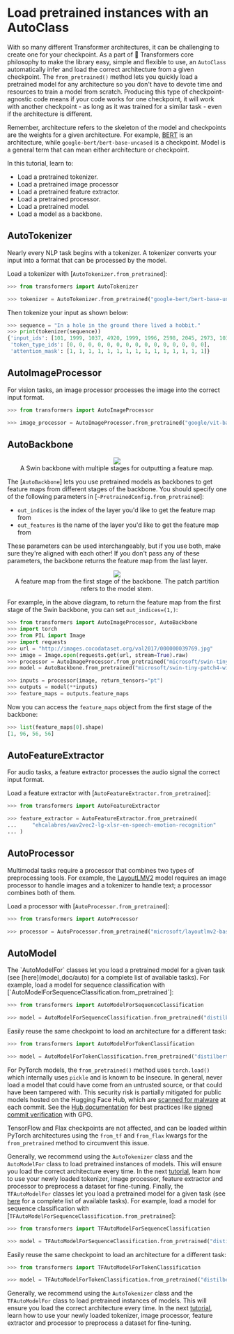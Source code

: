 <!--Copyright 2022 The HuggingFace Team. All rights reserved.

Licensed under the Apache License, Version 2.0 (the "License"); you may not use this file except in compliance with
the License. You may obtain a copy of the License at

http://www.apache.org/licenses/LICENSE-2.0

Unless required by applicable law or agreed to in writing, software distributed under the License is distributed on
an "AS IS" BASIS, WITHOUT WARRANTIES OR CONDITIONS OF ANY KIND, either express or implied. See the License for the
specific language governing permissions and limitations under the License.
-->

# Load pretrained instances with an AutoClass

With so many different Transformer architectures, it can be challenging to create one for your checkpoint. As a part of 🤗 Transformers core philosophy to make the library easy, simple and flexible to use, an `AutoClass` automatically infer and load the correct architecture from a given checkpoint. The `from_pretrained()` method lets you quickly load a pretrained model for any architecture so you don't have to devote time and resources to train a model from scratch. Producing this type of checkpoint-agnostic code means if your code works for one checkpoint, it will work with another checkpoint - as long as it was trained for a similar task - even if the architecture is different.

<Tip>

Remember, architecture refers to the skeleton of the model and checkpoints are the weights for a given architecture. For example, [BERT](https://huggingface.co/google-bert/bert-base-uncased) is an architecture, while `google-bert/bert-base-uncased` is a checkpoint. Model is a general term that can mean either architecture or checkpoint.

</Tip>

In this tutorial, learn to:

* Load a pretrained tokenizer.
* Load a pretrained image processor
* Load a pretrained feature extractor.
* Load a pretrained processor.
* Load a pretrained model.
* Load a model as a backbone.

## AutoTokenizer

Nearly every NLP task begins with a tokenizer. A tokenizer converts your input into a format that can be processed by the model.

Load a tokenizer with [`AutoTokenizer.from_pretrained`]:

```py
>>> from transformers import AutoTokenizer

>>> tokenizer = AutoTokenizer.from_pretrained("google-bert/bert-base-uncased")
```

Then tokenize your input as shown below:

```py
>>> sequence = "In a hole in the ground there lived a hobbit."
>>> print(tokenizer(sequence))
{'input_ids': [101, 1999, 1037, 4920, 1999, 1996, 2598, 2045, 2973, 1037, 7570, 10322, 4183, 1012, 102], 
 'token_type_ids': [0, 0, 0, 0, 0, 0, 0, 0, 0, 0, 0, 0, 0, 0, 0], 
 'attention_mask': [1, 1, 1, 1, 1, 1, 1, 1, 1, 1, 1, 1, 1, 1, 1]}
```

## AutoImageProcessor

For vision tasks, an image processor processes the image into the correct input format.

```py
>>> from transformers import AutoImageProcessor

>>> image_processor = AutoImageProcessor.from_pretrained("google/vit-base-patch16-224")
```

## AutoBackbone

<div style="text-align: center">
    <img src="https://huggingface.co/datasets/huggingface/documentation-images/resolve/main/transformers/Swin%20Stages.png">
    <figcaption class="mt-2 text-center text-sm text-gray-500">A Swin backbone with multiple stages for outputting a feature map.</figcaption>
</div>

The [`AutoBackbone`] lets you use pretrained models as backbones to get feature maps from different stages of the backbone. You should specify one of the following parameters in [`~PretrainedConfig.from_pretrained`]:

* `out_indices` is the index of the layer you'd like to get the feature map from
* `out_features` is the name of the layer you'd like to get the feature map from

These parameters can be used interchangeably, but if you use both, make sure they're aligned with each other! If you don't pass any of these parameters, the backbone returns the feature map from the last layer.

<div style="text-align: center">
    <img src="https://huggingface.co/datasets/huggingface/documentation-images/resolve/main/transformers/Swin%20Stage%201.png">
    <figcaption class="mt-2 text-center text-sm text-gray-500">A feature map from the first stage of the backbone. The patch partition refers to the model stem.</figcaption>
</div>

For example, in the above diagram, to return the feature map from the first stage of the Swin backbone, you can set `out_indices=(1,)`:

```py
>>> from transformers import AutoImageProcessor, AutoBackbone
>>> import torch
>>> from PIL import Image
>>> import requests
>>> url = "http://images.cocodataset.org/val2017/000000039769.jpg"
>>> image = Image.open(requests.get(url, stream=True).raw)
>>> processor = AutoImageProcessor.from_pretrained("microsoft/swin-tiny-patch4-window7-224")
>>> model = AutoBackbone.from_pretrained("microsoft/swin-tiny-patch4-window7-224", out_indices=(1,))

>>> inputs = processor(image, return_tensors="pt")
>>> outputs = model(**inputs)
>>> feature_maps = outputs.feature_maps
```

Now you can access the `feature_maps` object from the first stage of the backbone:

```py
>>> list(feature_maps[0].shape)
[1, 96, 56, 56]
```

## AutoFeatureExtractor

For audio tasks, a feature extractor processes the audio signal the correct input format.

Load a feature extractor with [`AutoFeatureExtractor.from_pretrained`]:

```py
>>> from transformers import AutoFeatureExtractor

>>> feature_extractor = AutoFeatureExtractor.from_pretrained(
...     "ehcalabres/wav2vec2-lg-xlsr-en-speech-emotion-recognition"
... )
```

## AutoProcessor

Multimodal tasks require a processor that combines two types of preprocessing tools. For example, the [LayoutLMV2](model_doc/layoutlmv2) model requires an image processor to handle images and a tokenizer to handle text; a processor combines both of them.

Load a processor with [`AutoProcessor.from_pretrained`]:

```py
>>> from transformers import AutoProcessor

>>> processor = AutoProcessor.from_pretrained("microsoft/layoutlmv2-base-uncased")
```

## AutoModel

<frameworkcontent>
<pt>
The `AutoModelFor` classes let you load a pretrained model for a given task (see [here](model_doc/auto) for a complete list of available tasks). For example, load a model for sequence classification with [`AutoModelForSequenceClassification.from_pretrained`]:

```py
>>> from transformers import AutoModelForSequenceClassification

>>> model = AutoModelForSequenceClassification.from_pretrained("distilbert/distilbert-base-uncased")
```

Easily reuse the same checkpoint to load an architecture for a different task:

```py
>>> from transformers import AutoModelForTokenClassification

>>> model = AutoModelForTokenClassification.from_pretrained("distilbert/distilbert-base-uncased")
```

<Tip warning={true}>

For PyTorch models, the `from_pretrained()` method uses `torch.load()` which internally uses `pickle` and is known to be insecure. In general, never load a model that could have come from an untrusted source, or that could have been tampered with. This security risk is partially mitigated for public models hosted on the Hugging Face Hub, which are [scanned for malware](https://huggingface.co/docs/hub/security-malware) at each commit. See the [Hub documentation](https://huggingface.co/docs/hub/security) for best practices like [signed commit verification](https://huggingface.co/docs/hub/security-gpg#signing-commits-with-gpg) with GPG.

TensorFlow and Flax checkpoints are not affected, and can be loaded within PyTorch architectures using the `from_tf` and `from_flax` kwargs for the `from_pretrained` method to circumvent this issue.

</Tip>

Generally, we recommend using the `AutoTokenizer` class and the `AutoModelFor` class to load pretrained instances of models. This will ensure you load the correct architecture every time. In the next [tutorial](preprocessing), learn how to use your newly loaded tokenizer, image processor, feature extractor and processor to preprocess a dataset for fine-tuning.
</pt>
<tf>
Finally, the `TFAutoModelFor` classes let you load a pretrained model for a given task (see [here](model_doc/auto) for a complete list of available tasks). For example, load a model for sequence classification with [`TFAutoModelForSequenceClassification.from_pretrained`]:

```py
>>> from transformers import TFAutoModelForSequenceClassification

>>> model = TFAutoModelForSequenceClassification.from_pretrained("distilbert/distilbert-base-uncased")
```

Easily reuse the same checkpoint to load an architecture for a different task:

```py
>>> from transformers import TFAutoModelForTokenClassification

>>> model = TFAutoModelForTokenClassification.from_pretrained("distilbert/distilbert-base-uncased")
```

Generally, we recommend using the `AutoTokenizer` class and the `TFAutoModelFor` class to load pretrained instances of models. This will ensure you load the correct architecture every time. In the next [tutorial](preprocessing), learn how to use your newly loaded tokenizer, image processor, feature extractor and processor to preprocess a dataset for fine-tuning.
</tf>
</frameworkcontent>
